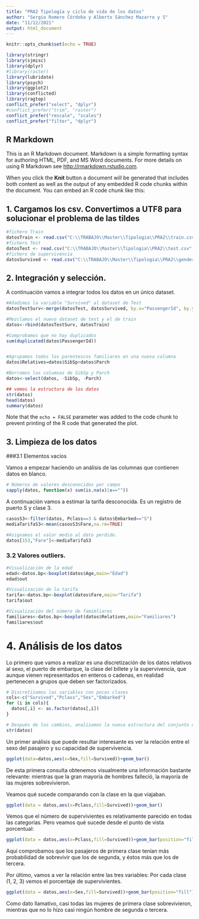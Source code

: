 ---
title: "PRA2 Tipología y ciclo de vida de los datos"
author: "Sergio Romero Córdoba y Alberto Sánchez Mazarro y S"
date: "11/12/2021"
output: html_document
---

```{r setup, include=FALSE}
knitr::opts_chunk$set(echo = TRUE)
```

```{r}
library(stringr)
library(sjmisc)
library(dplyr)
#library(raster)
library(lubridate)
library(psych)
library(ggplot2)
library(conflicted)
library(ragtop)
conflict_prefer("select", "dplyr")
#conflict_prefer("trim", "raster")
conflict_prefer("rescale", "scales")
conflict_prefer("filter", "dplyr")
```

## R Markdown

This is an R Markdown document. Markdown is a simple formatting syntax for authoring HTML, PDF, and MS Word documents. For more details on using R Markdown see <http://rmarkdown.rstudio.com>.

When you click the **Knit** button a document will be generated that includes both content as well as the output of any embedded R code chunks within the document. You can embed an R code chunk like this:

## 1. Cargamos los csv. Convertimos a UTF8 para solucionar el problema de las tildes
```{r}
#fichero Train
datosTrain <- read.csv("C:\\TRABAJO\\Master\\Tipologia\\PRA2\\train.csv", stringsAsFactors = FALSE, fileEncoding = "UTF-8")
#fichero Test
datosTest <- read.csv("C:\\TRABAJO\\Master\\Tipologia\\PRA2\\test.csv", stringsAsFactors = FALSE, fileEncoding = "UTF-8")
#fichero de supervivencia
datosSurvived <- read.csv("C:\\TRABAJO\\Master\\Tipologia\\PRA2\\gender_submission.csv", stringsAsFactors = FALSE, fileEncoding = "UTF-8")
```


## 2. Integración y selección.
A continuación vamos a integrar todos los datos en un único dataset.
```{r}
#Añadimos la variable "Survived" al dataset de Test
datosTestSurv<-merge(datosTest, datosSurvived, by.x="PassengerId", by.y="PassengerId")

#Mezclamos el nuevo dataset de test y el de train
datos<-rbind(datosTestSurv, datosTrain)

#Comprobamos que no hay duplicados
sum(duplicated(datos$PassengerId))


#Agrupamos todos los parentescos familiares en una nueva columna
datos$Relatives=datos$SibSp+datos$Parch

#Borramos las columnas de SibSp y Parch
datos<-select(datos, -SibSp, -Parch)

## vemos la estructura de los datos
str(datos)
head(datos)
summary(datos)
```

Note that the `echo = FALSE` parameter was added to the code chunk to prevent printing of the R code that generated the plot.

## 3. Limpieza de los datos

###3.1 Elementos vacíos

Vamos a empezar haciendo un análisis de las columnas que contienen datos en blanco.

```{r}
# Números de valores desconocidos por campo
sapply(datos, function(x) sum(is.na(x)|x==""))

```
A continuación vamos a estimar la tarifa desconocida. Es un registro de puerto S y clase 3.

```{r}
casosS3<-filter(datos, Pclass==3 & datos$Embarked=="S")
mediaTarifaS3<-mean(casosS3$Fare,na.rm=TRUE)

#Asignamos el valor medio al dato perdido.
datos[153,"Fare"]<-mediaTarifaS3

```


### 3.2 Valores outliers.

```{r}
#Visualización de la edad
edad<-datos.bp<-boxplot(datos$Age,main="Edad")
edad$out

#Visualización de la tarifa
tarifa<-datos.bp<-boxplot(datos$Fare,main="Tarifa")
tarifa$out

#Visualización del número de famimliares
familiares<-datos.bp<-boxplot(datos$Relatives,main="Familiares")
familiares$out
```

# 4. Análisis de los datos

Lo primero que vamos a realizar es una discretización de los datos relativos al sexo, el puerto de embarque, la clase del billete y la supervivencia, que aunque vienen representados en enteros o cadenas, en realidad pertenecen a grupos que deben ser factorizados.

```{r}
# Discretizamos las variables con pocas clases
cols<-c("Survived","Pclass","Sex","Embarked")
for (i in cols){
  datos[,i] <- as.factor(datos[,i])
}

# Después de los cambios, analizamos la nueva estructura del conjunto de datos
str(datos)
```

Un primer análisis que puede resultar interesante es ver la relación entre el sexo del pasajero y su capacidad de supervivencia. 

```{r}
ggplot(data=datos,aes(x=Sex,fill=Survived))+geom_bar()
```
De esta primera consulta obtenemos visualmente una información bastante relevante: mientras que la gran mayoría de hombres falleció, la mayoría de las mujeres sobrevivieron.

Veamos qué sucede comparando con la clase en la que viajaban.

```{r}
ggplot(data = datos,aes(x=Pclass,fill=Survived))+geom_bar()
```
Vemos que el número de supervivientes es relativamente parecido en todas las categorías. Pero veamos qué sucede desde el punto de vista porcentual:


```{r}
ggplot(data = datos,aes(x=Pclass,fill=Survived))+geom_bar(position="fill")+ylab("Frecuencia")
```
Aquí comprobamos que los pasajeros de primera clase tenían más probabilidad de sobrevivir que los de segunda, y éstos más que los de tercera.


Por último, vamos a ver la relación entre las tres variables: Por cada clase (1, 2, 3) vemos el porcentaje de supervivientes.

```{r}
ggplot(data = datos,aes(x=Sex,fill=Survived))+geom_bar(position="fill")+facet_wrap(~Pclass)
```

Como dato llamativo, casi todas las mujeres de primera clase sobrevivieron, mientras que no lo hizo casi ningún hombre de segunda o tercera.